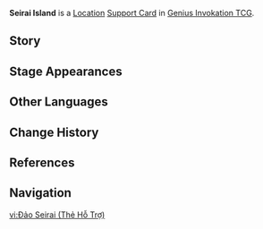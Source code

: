 {{About|the [[Genius Invokation TCG]] Support Card|the [[Location]]|Seirai Island}}
{{Genius Invokation TCG Infobox
|title     = Seirai Island
|id        = 321019
|image     = Seirai Island Support Card.png
|type      = Support Card
|group     = Location
|effect    = '''After any character on either side is healed:''' That character gains '''Distant Storm'''. (Takes 2 Piercing DMG at the End Phase. Can be used once)<br><u>Duration (Rounds)</u>: 2<br><br>'''Distant Storm'''<br>'''End Phase:''' Deal 2 {{color|Piercing DMG}} to the character to which this is attached.<br><u>Usage(s)</u>: 1
|matching  = 1
|source1   = {{Sold By}}
}}
'''Seirai Island''' is a [[Location Card|Location]] [[Support Card]] in [[Genius Invokation TCG]].

==Story==
{{Description|"The great battle where the sea and sky changed color have become lost to time, but the vast storms that were called upon at this time still remain."|title=Seirai Island}}

==Stage Appearances==
{{Genius Invokation TCG Stage Appearances}}

==Other Languages==
{{Other Languages|Seirai Island}}

==Change History==
{{Change History|4.6}}

==References==
{{Reflist}}

==Navigation==
{{Genius Invokation TCG Navbox|Support Card Obtainable}}

[[vi:Đảo Seirai (Thẻ Hỗ Trợ)]]